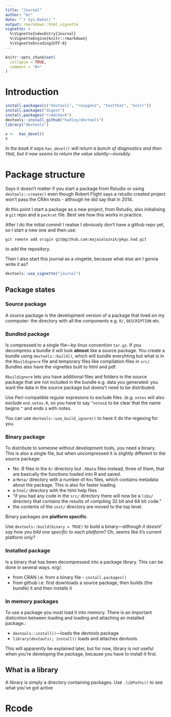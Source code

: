 ```yaml
---
title: "Journal"
author: "mz"
date: "`r Sys.Date()`"
output: rmarkdown::html_vignette
vignette: >
  %\VignetteIndexEntry{Journal}
  %\VignetteEngine{knitr::rmarkdown}
  %\VignetteEncoding{UTF-8}
---
```


```r
knitr::opts_chunk$set(
  collapse = TRUE,
  comment = "#>"
)
```


# Introduction 

```r
install.packages(c("devtools", "roxygen2", "testthat", "knitr"))
install.packages("digest")
install.packages("rcmdcheck")
devtools::install_github("hadley/devtools")
library("devtools")

x <-  has_devel()
x
```
*In the book it says `has_devel()` will return a bunch of diagnostics and then `TRUE`, but it now seems to return the value silently---invisibly. *




# Package structure

Says it doesn't matter if you start a package from Rstudio or using `devtools::create()` even though Robert Flight says a rstudio created project won't pass the CRAn tests - although he did say that in 2014. 

At this point I start a package as a new project, from Rstudio, also initialising a `git` repo and a `packrat` file. Best see how this works in practice. 

After I do the initial commit I realise I obviously don't have a github repo yet, so I start a new one and then use:

```
git remote add origin git@github.com:majazaloznik/pkgs.had.git
```
to add  the repository.

Then I also start this journal as a vingette, because what else am I gonna write it as? 
```r
devtools::use_vignette("journal")
```

## Package states

### Source package

A source package is the development version of a package that lived on my conmputer: the directory with all the components e.g. `R/`, `DESCRIPTION` etc.

### Bundled package

Is compressed to a single file---by linux convention `tar.gz`. If you decompress a bundle it will look **almost** like a source package. You create a bundle using `devtools::build()`, which will bundle everyhting but what is in the `Rbuildignore` file and temporary files like compilation files in `src/`. Bundles also have the vignettes built to html and pdf. 

`Rbuildignore` lets you have additional files and folders in the source package that are not included in the bundle e.g. data you generated: you want the data in the source package but doens't need to be distributed. 

Use Perl-compatible regular expresions to exclude files. (e.g. `notes` will also exclude `end.notes.R`, so you have to say `^notes$` to be clear that the name begins `^` and ends `$` with notes. 

You can use `devtools::use_build_ignore()` to have it do the regexing for you. 


### Binary package

To distribute to someone without development tools, you need a binary. This is also a single file, but when uncompressed it is slightly different to the source package:

* No .R files in the `R/` directory but `.RData` files instead, three of them, that are basically the functions loaded into R and saved. 
* a `Meta/` directory with a number of `Rds` files, which contains metadata about the package. This is also for faster loading. 
* a `html/` directory with the html help files
* "if you had any code in the `src/` directory there will now be a `libs/` directory that contains the results of compiling 32 bit and 64 bit code."
* the contents of the `inst/` directory are moved to the top level. 

Binary packages are **platform specific**. 

Use `devtools::build(binary = TRUE)` to build a binary---*although it doesnt' say how you bild one specific to each platform?* Oh, seems like it's current platform only?

### Installed package

Is a binary that has been decompressed into a package library. This can be done in several ways. e/g/:

* from CRAN i.e. from a binary file - `install.packages()`
* from github i.e. first downloads a source package, then builds (the bundle) it and then installs it

### In memory packages

To use a package you must load it into memory. There is an important disticntion between loading and loading and attaching an installed package.: 

* `devtools::install()`---loads the devtools package
* `library(devtools); install()` loads and attaches devtools. 

This will apparently be explained later, but for now, library is not useful when you're developing the package, because you have to install it first. 

## What is a library

A library is simply a directory containing packages. Use `.libPaths()` to see what you've got active


# Rcode
